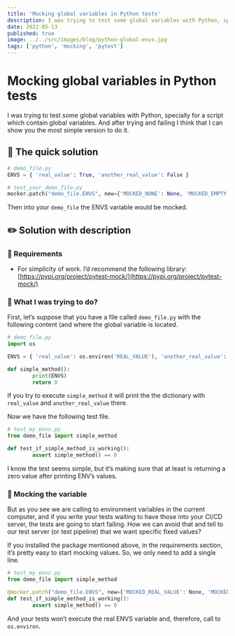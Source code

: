 ```yaml
---
title: 'Mocking global variables in Python tests'
description: I was trying to test some global variables with Python, specially for a script which contain global variables. And after trying and failing I think that I can show you the most simple version to do it.
date: 2022-05-13
published: true
image: ../../src/images/blog/python-global-envs.jpg
tags: ['python', 'mocking', 'pytest']
---
```


# Mocking global variables in Python tests

I was trying to test some global variables with Python, specially for a script which contain global variables. And after trying and failing I think that I can show you the most simple version to do it.

## 🏃 The quick solution

```python
# demo_file.py
ENVS = { 'real_value': True, 'another_real_value': False }

# test_your_demo_file.py
mocker.patch("demo_file.ENVS", new={'MOCKED_NONE': None, 'MOCKED_EMPTY': ''})
```

Then into your `demo_file` the ENVS variable would be mocked.

## ✏️ Solution with description

### 📔 Requirements

- For simplicity of work. I’d recommend the following library: [https://pypi.org/project/pytest-mock/](https://pypi.org/project/pytest-mock/)

### 🤔 What I was trying to do?

First, let’s suppose that you have a file called `demo_file.py` with the following content (and where the global variable is located.

```python
# demo_file.py
import os

ENVS = { 'real_value': os.environ('REAL_VALUE'), 'another_real_value': os.environ('ANOTHER_REAL_VALUE') }

def simple_method():
		print(ENVS)
		return 0
```

If you try to execute `simple_method` it will print the the dictionary with `real_value` and `another_real_value` there.

Now we have the following test file.

```python
# test_my_envs.py
from demo_file import simple_method

def test_if_simple_method_is_working():
		assert simple_method() == 0
```

I know the test seems simple, but it’s making sure that at least is returning a zero value after printing ENV’s values.

### 👾 Mocking the variable

But as you see we are calling to environment variables in the current computer, and if you write your tests waiting to have those into your CI/CD server, the tests are going to start failing. How we can avoid that and tell to our test server (or test pipeline) that we want specific fixed values?

If you installed the package mentioned above, in the requirements section, it’s pretty easy to start mocking values. So, we only need to add a single line.

```python
# test_my_envs.py
from demo_file import simple_method

@mocker.patch("demo_file.ENVS", new={'MOCKED_REAL_VALUE': None, 'MOCKED_ANOTHER_REAL_VALUE': ''})
def test_if_simple_method_is_working():
		assert simple_method() == 0
```

And your tests won’t execute the real ENVS variable and, therefore, call to `os.environ`.
